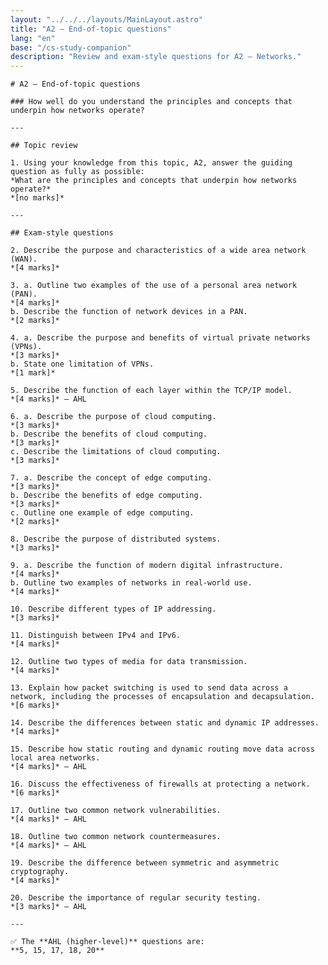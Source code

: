 ```yaml
---
layout: "../../../layouts/MainLayout.astro"
title: "A2 – End-of-topic questions"
lang: "en"
base: "/cs-study-companion"
description: "Review and exam-style questions for A2 – Networks."
---
```


<article className="prose prose-lg prose-slate max-w-none">

    # A2 – End-of-topic questions

    ### How well do you understand the principles and concepts that underpin how networks operate?

    ---

    ## Topic review

    1. Using your knowledge from this topic, A2, answer the guiding question as fully as possible:
    *What are the principles and concepts that underpin how networks operate?*
    *[no marks]*

    ---

    ## Exam-style questions

    2. Describe the purpose and characteristics of a wide area network (WAN).
    *[4 marks]*

    3. a. Outline two examples of the use of a personal area network (PAN).
    *[4 marks]*
    b. Describe the function of network devices in a PAN.
    *[2 marks]*

    4. a. Describe the purpose and benefits of virtual private networks (VPNs).
    *[3 marks]*
    b. State one limitation of VPNs.
    *[1 mark]*

    5. Describe the function of each layer within the TCP/IP model.
    *[4 marks]* – AHL

    6. a. Describe the purpose of cloud computing.
    *[3 marks]*
    b. Describe the benefits of cloud computing.
    *[3 marks]*
    c. Describe the limitations of cloud computing.
    *[3 marks]*

    7. a. Describe the concept of edge computing.
    *[3 marks]*
    b. Describe the benefits of edge computing.
    *[3 marks]*
    c. Outline one example of edge computing.
    *[2 marks]*

    8. Describe the purpose of distributed systems.
    *[3 marks]*

    9. a. Describe the function of modern digital infrastructure.
    *[4 marks]*
    b. Outline two examples of networks in real-world use.
    *[4 marks]*

    10. Describe different types of IP addressing.
    *[3 marks]*

    11. Distinguish between IPv4 and IPv6.
    *[4 marks]*

    12. Outline two types of media for data transmission.
    *[4 marks]*

    13. Explain how packet switching is used to send data across a network, including the processes of encapsulation and decapsulation.
    *[6 marks]*

    14. Describe the differences between static and dynamic IP addresses.
    *[4 marks]*

    15. Describe how static routing and dynamic routing move data across local area networks.
    *[4 marks]* – AHL

    16. Discuss the effectiveness of firewalls at protecting a network.
    *[6 marks]*

    17. Outline two common network vulnerabilities.
    *[4 marks]* – AHL

    18. Outline two common network countermeasures.
    *[4 marks]* – AHL

    19. Describe the difference between symmetric and asymmetric cryptography.
    *[4 marks]*

    20. Describe the importance of regular security testing.
    *[3 marks]* – AHL

    ---

    ✅ The **AHL (higher-level)** questions are:
    **5, 15, 17, 18, 20**

</article>

